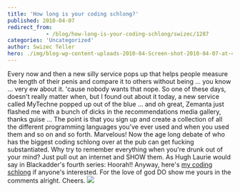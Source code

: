 ```yaml
---
title: 'How long is your coding schlong?'
published: 2010-04-07
redirect_from: 
            - /blog/how-long-is-your-coding-schlong/swizec/1287
categories: 'Uncategorized'
author: Swizec Teller
hero: ./img/blog-wp-content-uploads-2010-04-Screen-shot-2010-04-07-at-4.21.12-PM.png
---
```

Every now and then a new silly service pops up that helps people measure the length of their penis and compare it to others without being ... you know ... very ew about it. 'cause nobody wants that nope. So one of these days, doesn't really matter when, but I found out about it today, a new service called MyTechne popped up out of the blue ... and oh great, Zemanta just flashed me with a bunch of dicks in the recommendations media gallery, thanks guise ... The point is that you sign up and create a collection of all the different programming languages you've ever used and when you used them and so on and so forth. Marvelous! Now the age long debate of who has the biggest coding schlong over at the pub can get fucking substantiated. Why try to remember everything when you're drunk out of your mind? Just pull out an internet and SHOW them. As Hugh Laurie would say in Blackadder's fourth series: Hoorah!! Anyway, here's [my coding schlong](http://mytechne.com/user/Swizec/) if anyone's interested. For the love of god DO show me yours in the comments alright. Cheers. [![](http://swizec.com/blog/wp-content/uploads/2010/04/Screen-shot-2010-04-07-at-4.21.12-PM.png)](./img/blog-wp-content-uploads-2010-04-Screen-shot-2010-04-07-at-4.21.12-PM.png)